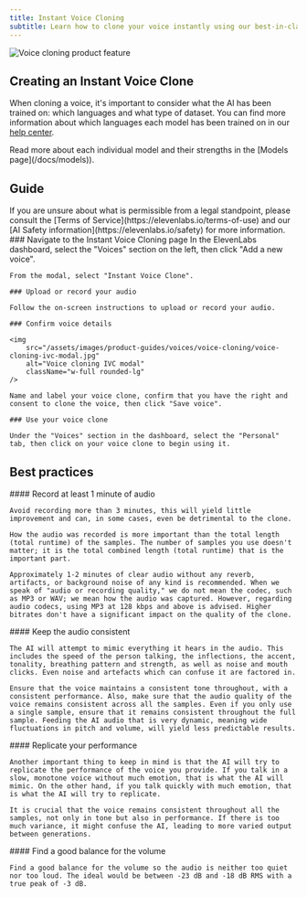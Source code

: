 ```yaml
---
title: Instant Voice Cloning
subtitle: Learn how to clone your voice instantly using our best-in-class models.
---
```


<img
  src="/assets/images/product-guides/voices/voice-cloning/voice-cloning-product-feature.jpg"
  alt="Voice cloning product feature"
  className="w-full rounded-lg"
/>

## Creating an Instant Voice Clone

When cloning a voice, it's important to consider what the AI has been trained on: which languages and what type of dataset. You can find more information about which languages each model has been trained on in our [help center](https://help.elevenlabs.io/hc/en-us/articles/17883183930129-What-models-do-you-offer-and-what-is-the-difference-between-them).

<Info>
  Read more about each individual model and their strengths in the [Models page](/docs/models)).
</Info>

## Guide

<Warning>
  If you are unsure about what is permissible from a legal standpoint, please consult the [Terms of
  Service](https://elevenlabs.io/terms-of-use) and our [AI Safety
  information](https://elevenlabs.io/safety) for more information.
</Warning>

<Steps>
    ### Navigate to the Instant Voice Cloning page
    In the ElevenLabs dashboard, select the "Voices" section on the left, then click "Add a new voice".

    From the modal, select "Instant Voice Clone".

    ### Upload or record your audio

    Follow the on-screen instructions to upload or record your audio.

    ### Confirm voice details

    <img
        src="/assets/images/product-guides/voices/voice-cloning/voice-cloning-ivc-modal.jpg"
        alt="Voice cloning IVC modal"
        className="w-full rounded-lg"
    />

    Name and label your voice clone, confirm that you have the right and consent to clone the voice, then click "Save voice".

    ### Use your voice clone

    Under the "Voices" section in the dashboard, select the "Personal" tab, then click on your voice clone to begin using it.

</Steps>

## Best practices

<AccordionGroup>
  <Accordion title="Record at least 1 minute of audio">
    #### Record at least 1 minute of audio

    Avoid recording more than 3 minutes, this will yield little improvement and can, in some cases, even be detrimental to the clone.

    How the audio was recorded is more important than the total length (total runtime) of the samples. The number of samples you use doesn't matter; it is the total combined length (total runtime) that is the important part.

    Approximately 1-2 minutes of clear audio without any reverb, artifacts, or background noise of any kind is recommended. When we speak of "audio or recording quality," we do not mean the codec, such as MP3 or WAV; we mean how the audio was captured. However, regarding audio codecs, using MP3 at 128 kbps and above is advised. Higher bitrates don't have a significant impact on the quality of the clone.

  </Accordion>
  <Accordion title="Keep the audio consistent">
    #### Keep the audio consistent

    The AI will attempt to mimic everything it hears in the audio. This includes the speed of the person talking, the inflections, the accent, tonality, breathing pattern and strength, as well as noise and mouth clicks. Even noise and artefacts which can confuse it are factored in.

    Ensure that the voice maintains a consistent tone throughout, with a consistent performance. Also, make sure that the audio quality of the voice remains consistent across all the samples. Even if you only use a single sample, ensure that it remains consistent throughout the full sample. Feeding the AI audio that is very dynamic, meaning wide fluctuations in pitch and volume, will yield less predictable results.

  </Accordion>
  <Accordion title="Replicate your performance">
    #### Replicate your performance

    Another important thing to keep in mind is that the AI will try to replicate the performance of the voice you provide. If you talk in a slow, monotone voice without much emotion, that is what the AI will mimic. On the other hand, if you talk quickly with much emotion, that is what the AI will try to replicate.

    It is crucial that the voice remains consistent throughout all the samples, not only in tone but also in performance. If there is too much variance, it might confuse the AI, leading to more varied output between generations.

  </Accordion>
  <Accordion title="Find a good balance for the volume">
    #### Find a good balance for the volume

    Find a good balance for the volume so the audio is neither too quiet nor too loud. The ideal would be between -23 dB and -18 dB RMS with a true peak of -3 dB.

  </Accordion>
</AccordionGroup>
